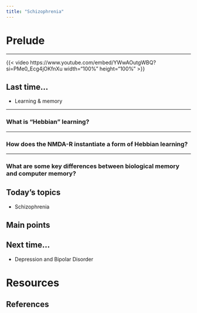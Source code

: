 ```yaml
---
title: "Schizophrenia"
---
```


# Prelude

---

{{< video https://www.youtube.com/embed/YWwAOutgWBQ?si=PMe0_Ecg4jOKfnXu width="100%" height="100%" >}}


## Last time...

- Learning & memory

---

### What is "Hebbian" learning?

---

### How does the NMDA-R instantiate a form of Hebbian learning?

---

### What are some key differences between biological memory and computer memory?


## Today's topics

- Schizophrenia

## Main points



## Next time...

- Depression and Bipolar Disorder

# Resources

## References
